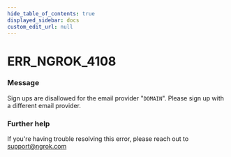 ```yaml
---
hide_table_of_contents: true
displayed_sidebar: docs
custom_edit_url: null
---
```



# ERR_NGROK_4108

### Message

Sign ups are disallowed for the email provider "`DOMAIN`". Please sign up with a different email provider.

### Further help

If you're having trouble resolving this error, please reach out to [support@ngrok.com](mailto:support@ngrok.com?subject=Help%20with%20ERR_NGROK_4108)

<ErrorDetails error="err_ngrok_4108" />

